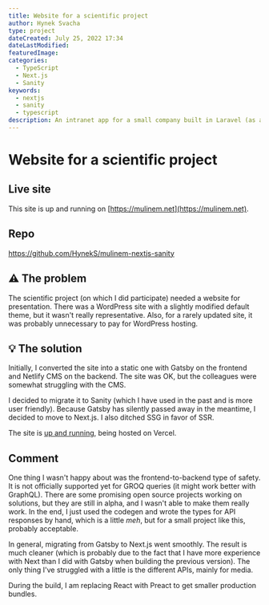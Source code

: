 ```yaml
---
title: Website for a scientific project
author: Hynek Svacha
type: project
dateCreated: July 25, 2022 17:34
dateLastModified:
featuredImage:
categories:
  - TypeScript
  - Next.js
  - Sanity
keywords:
  - nextjs
  - sanity
  - typescript
description: An intranet app for a small company built in Laravel (as a backend) and React (as a frontend) showcase.
---
```


<MacBookMockup image={mock}/>

# Website for a scientific project

<DevstackItem item="nextjs" label="NextJS" />
<DevstackItem item="sanity" label="Sanity" />

## Live site
This site is up and running on [https://mulinem.net](https://mulinem.net).

## Repo

https://github.com/HynekS/mulinem-nextjs-sanity

## <span class="text-lg [filter:opacity(0.8)]">⚠</span> The problem

The scientific project (on which I did participate) needed a website for presentation. There was a WordPress site with a slightly modified default theme, but it wasn't really representative. Also, for a rarely updated site, it was probably unnecessary to pay for WordPress hosting.

## <span class="text-lg [filter:opacity(0.8)]">💡</span> The solution

Initially, I converted the site into a static one with Gatsby on the frontend and Netlify CMS on the backend. The site was OK, but the colleagues were somewhat struggling with the CMS.

 I decided to migrate it to Sanity (which I have used in the past and is more user friendly). Because Gatsby has silently passed away in the meantime, I decided to move to Next.js. I also ditched SSG in favor of SSR.

 The site is [up and running](https://mulinem.net), being hosted on Vercel.

 <Gallery gallery={gallery}/>

## Comment

One thing I wasn't happy about was the frontend-to-backend type of safety. It is not officially supported yet for GROQ queries (it might work better with GraphQL). There are some promising open source projects working on solutions, but they are still in alpha, and I wasn't able to make them really work. In the end, I just used the codegen and wrote the types for API responses by hand, which is a little _meh_, but for a small project like this, probably acceptable.

In general, migrating from Gatsby to Next.js went smoothly. The result is much cleaner (which is probably due to the fact that I have more experience with Next than I did with Gatsby when building the previous version). The only thing I've struggled with a little is the different APIs, mainly for media.

During the build, I am replacing React with Preact to get smaller production bundles.

